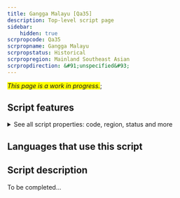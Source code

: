 ```yaml
---
title: Gangga Malayu [Qa35]
description: Top-level script page
sidebar:
    hidden: true
scrpropcode: Qa35
scrpropname: Gangga Malayu
scrpropstatus: Historical
scrpropregion: Mainland Southeast Asian
scrpropdirection: &#91;unspecified&#93;
---
```


<span style='background-color:yellow'>_This page is a work in progress._</span>;


## Script features

<details>
<summary> See all script properties: code, region, status and more</summary>
<ScriptInfo />
</details>

## Languages that use this script

<WsList script='Qa35' wsMax='5' />

## Script description

To be completed...

